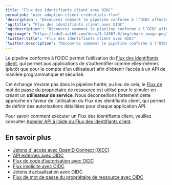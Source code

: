 ---
title: "Flux des identifiants client avec OIDC"
permalink: "oidc-adoption-client-credentials-flow"
'description': "Découvrez comment le pipeline conforme à l’OIDC affecte le Flux des identifiants client."
'og:title': "Flux des identifiants client avec OIDC"
'og:description': "Découvrez comment le pipeline conforme à l’OIDC affecte le Flux des identifiants client."
'og:image': "https://cdn2.auth0.com/docs/1.14567.0/img/share-image.png"
'twitter:title': "Flux des identifiants client avec OIDC"
'twitter:description': "Découvrez comment le pipeline conforme à l’OIDC affecte le Flux des identifiants client."
---

Le pipeline conforme à l’OIDC permet l’utilisation du [Flux des identifiants client](/docs/docs/fr-ca/get-started/authentication-and-authorization-flow/client-credentials-flow), qui permet aux applications de s’authentifier comme elles-mêmes (plutôt que pour le compte d’un utilisateur) afin d’obtenir l’accès à un API de manière programmatique et sécurisé.

Cet échange n’existe pas dans le pipeline hérité; au lieu de cela, le [Flux de mot de passe du propriétaire de ressource](/docs/docs/fr-ca/get-started/authentication-and-authorization-flow/resource-owner-password-flow) est utilisé pour le simuler en créant un **utilisateur de service**. Nous déconseillons fortement cette approche en faveur de l’utilisation du Flux des identifiants client, qui permet de définir des autorisations détaillées pour chaque application API.

Pour savoir comment exécuter un Flux des identifiants client, veuillez consulter [Appeler API à l’aide du Flux des identifiants client](/docs/docs/fr-ca/get-started/authentication-and-authorization-flow/client-credentials-flow/call-your-api-using-the-client-credentials-flow).

## En savoir plus

* [Jetons d’ accès avec OpenID Connect (OIDC)](/docs/docs/fr-ca/authenticate/login/oidc-conformant-authentication/oidc-adoption-access-tokens)
* [API externes avec OIDC](/docs/docs/fr-ca/authenticate/login/oidc-conformant-authentication/oidc-adoption-apis)
* [Flux de code d’autorisation avec OIDC](/docs/docs/fr-ca/authenticate/login/oidc-conformant-authentication/oidc-adoption-auth-code-flow)
* [Flux implicite avec OIDC](/docs/docs/fr-ca/authenticate/login/oidc-conformant-authentication/oidc-adoption-implicit-flow)
* [Jetons d’actualisation avec OIDC](/docs/docs/fr-ca/authenticate/login/oidc-conformant-authentication/oidc-adoption-refresh-tokens)
* [Flux de mot de passe du propriétaire de ressource avec OIDC](/docs/docs/fr-ca/authenticate/login/oidc-conformant-authentication/oidc-adoption-rop-flow)